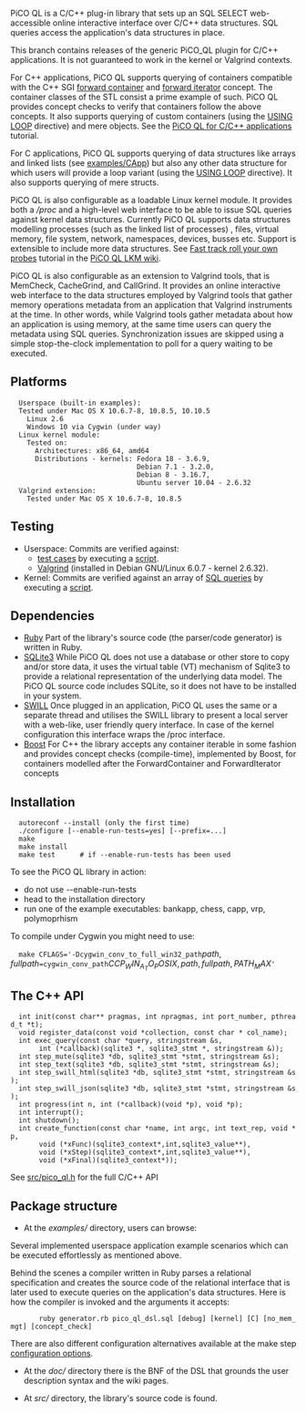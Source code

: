 PiCO QL is a C/C++ plug-in library that sets up an
SQL SELECT web-accessible online interactive interface over C/C++ data structures.
SQL queries access the application's data structures in place.

This branch contains releases of the generic PiCO_QL plugin for C/C++ applications.
It is not guaranteed to work in the kernel or Valgrind contexts.

For C++ applications, PiCO QL supports querying of
containers compatible with the C++ SGI
[http://www.sgi.com/tech/stl/ForwardContainer.html forward container]
and [http://www.sgi.com/tech/stl/ForwardIterator.html forward iterator]
concept. The container classes of the STL consist a prime
example of such. PiCO QL provides concept checks to
verify that containers follow the above concepts.
It also supports querying of custom containers (using the
[https://github.com/mfragkoulis/PiCO_QL/wiki/Fast-track-roll-your-own-probes#wiki-Loop_variants 
USING LOOP] directive) and mere objects. See the
[https://github.com/mfragkoulis/PiCO_QL/wiki/the-PiCO-QL-C%2C-CPP-app-tutorial 
PiCO QL for C/C++ applications] tutorial.

For C applications, PiCO QL supports querying of data
structures like arrays and linked lists (see [https://github.com/mfragkoulis/PiCO_QL/blob/master/examples/CApp examples/CApp])
but also any other data structure for which users
will provide a loop variant (using the
[https://github.com/mfragkoulis/PiCO_QL/wiki/Fast-track-roll-your-own-probes#wiki-Loop_variants 
USING LOOP] directive). It also supports querying of mere structs.

PiCO QL is also configurable as a loadable Linux kernel module.
It provides both a ''/proc'' and a
high-level web interface to be able to issue SQL queries
against kernel data structures. Currently PiCO QL supports
data structures modelling processes (such as the linked
list of processes) , files, virtual memory, file system,
network, namespaces, devices, busses etc. Support is
extensible to include more data structures. See
[https://github.com/mfragkoulis/PiCO_QL/wiki/Fast-track-roll-your-own-probes 
Fast track roll your own probes] tutorial in the
[https://github.com/mfragkoulis/PiCO_QL/wiki/the-PiCO-QL-Linux-kernel-module-tutorial 
PiCO QL LKM wiki].

PiCO QL is also configurable as an extension to Valgrind tools, that is MemCheck, CacheGrind, and CallGrind.
It provides an online interactive web interface to the data structures employed by Valgrind tools 
that gather memory operations metadata from an application that Valgrind instruments at the time.
In other words, while Valgrind tools gather metadata about how an application is using memory, at the same time 
users can query the metadata using SQL queries.
Synchronization issues are skipped using a simple stop-the-clock implementation to poll for a query
waiting to be executed.

==Platforms==

   Userspace (built-in examples):
   Tested under Mac OS X 10.6.7-8, 10.8.5, 10.10.5
     Linux 2.6
     Windows 10 via Cygwin (under way)
   Linux kernel module:
     Tested on:
       Architectures: x86_64, amd64
       Distributions - kernels: Fedora 18 - 3.6.9,
                                Debian 7.1 - 3.2.0,
                                Debian 8 - 3.16.7,
                                Ubuntu server 10.04 - 2.6.32
   Valgrind extension:
     Tested under Mac OS X 10.6.7-8, 10.8.5

==Testing==

* Userspace: Commits are verified against: 
** [https://github.com/mfragkoulis/PiCO_QL/blob/master/examples test cases] by executing a [https://github.com/mfragkoulis/PiCO_QL/blob/master/examples/test_all.sh script].
** [http://valgrind.org/ Valgrind] (installed in Debian GNU/Linux 6.0.7 - kernel 2.6.32).
* Kernel: Commits are verified against an array of [https://github.com/mfragkoulis/PiCO_QL/blob/master/src/Linux-kernel-mod/server/picoQL-tests.sql SQL queries] by executing a [https://github.com/mfragkoulis/PiCO_QL/blob/master/src/Linux-kernel-mod/server/picoQL-auto-test.sh script].


==Dependencies==

* [http://www.ruby-lang.org/en Ruby] Part of the library's source code (the parser/code generator) is written in Ruby.
* [http://www.sqlite.org SQLite3] While PiCO QL does not use a database or other store to copy and/or store data, it uses the virtual table (VT) mechanism of Sqlite3 to provide a relational representation of the underlying data model. The PiCO QL source code includes SQLite, so it does not have to be installed in your system.
* [http://swill.sourceforge.net SWILL] Once plugged in an application, PiCO QL uses the same  or a separate thread and utilises the SWILL library to present a local server with a web-like, user friendly query interface. In case of the kernel configuration this interface wraps the /proc interface.
* [http://www.boost.org Boost] For C++ the library accepts any container iterable in some fashion and provides concept checks (compile-time), implemented by Boost, for containers modelled after the ForwardContainer and ForwardIterator concepts

==Installation==

   autoreconf --install (only the first time)
   ./configure [--enable-run-tests=yes] [--prefix=...]
   make
   make install
   make test      # if --enable-run-tests has been used

To see the PiCO QL library in action:
* do not use --enable-run-tests
* head to the installation directory
* run one of the example executables: bankapp, chess, capp, vrp, polymoprhism

To compile under Cygwin you might need to use:
   make CFLAGS='-Dcygwin_conv_to_full_win32_path\(path,fullpath\)=cygwin_conv_path\(CCP_WIN_A_TO_POSIX, path, fullpath, PATH_MAX\)'

==The C++ API==

   int init(const char** pragmas, int npragmas, int port_number, pthread_t *t);
   void register_data(const void *collection, const char * col_name);
   int exec_query(const char *query, stringstream &s,
   		int (*callback)(sqlite3 *, sqlite3_stmt *, stringstream &));
   int step_mute(sqlite3 *db, sqlite3_stmt *stmt, stringstream &s);
   int step_text(sqlite3 *db, sqlite3_stmt *stmt, stringstream &s);
   int step_swill_html(sqlite3 *db, sqlite3_stmt *stmt, stringstream &s);
   int step_swill_json(sqlite3 *db, sqlite3_stmt *stmt, stringstream &s);
   int progress(int n, int (*callback)(void *p), void *p);
   int interrupt();
   int shutdown();
   int create_function(const char *name, int argc, int text_rep, void *p,
   		void (*xFunc)(sqlite3_context*,int,sqlite3_value**),
		void (*xStep)(sqlite3_context*,int,sqlite3_value**),
		void (*xFinal)(sqlite3_context*));

See [https://github.com/mfragkoulis/PiCO_QL/blob/ng/src/pico_ql.h src/pico_ql.h] for the full C/C++ API

==Package structure==

* At the ''examples/'' directory, users can browse:
Several implemented userspace application example scenarios 
which can be executed effortlessly as mentioned above.

Behind the scenes a compiler written in Ruby parses a relational specification and
creates the source code of the relational interface that is later used to execute queries
on the application's data structures. Here is how the compiler is invoked and the arguments it accepts:

        ruby generator.rb pico_ql_dsl.sql [debug] [kernel] [C] [no_mem_mgt] [concept_check]

There are also different configuration alternatives available at the make step
[https://github.com/mfragkoulis/PiCO_QL/wiki/Plug-in-process#compile-options 
configuration options].

* At the ''doc/'' directory there is the BNF of the DSL that grounds the user description syntax and the wiki pages.

* At ''src/'' directory, the library's source code is found.
